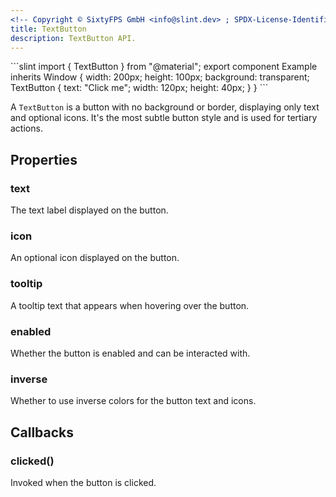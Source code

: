 ```yaml
---
<!-- Copyright © SixtyFPS GmbH <info@slint.dev> ; SPDX-License-Identifier: MIT -->
title: TextButton
description: TextButton API.
---
```



<CodeSnippetMD imagePath="" noScreenShot scale="3" imageWidth="300" imageHeight="200" imageAlt="">
```slint
import { TextButton } from "@material";
export component Example inherits Window {
    width: 200px;
    height: 100px;
    background: transparent;
    TextButton {
        text: "Click me";
        width: 120px;
        height: 40px;
    }
}
```
</CodeSnippetMD>

A `TextButton` is a button with no background or border, displaying only text and optional icons. It's the most subtle button style and is used for tertiary actions.

## Properties

### text
<SlintProperty propName="text" typeName="string">
The text label displayed on the button.
</SlintProperty>

### icon
<SlintProperty propName="icon" typeName="image">
An optional icon displayed on the button.
</SlintProperty>

### tooltip
<SlintProperty propName="tooltip" typeName="string">
A tooltip text that appears when hovering over the button.
</SlintProperty>

### enabled
<SlintProperty propName="enabled" typeName="bool" defaultValue="true">
Whether the button is enabled and can be interacted with.
</SlintProperty>

### inverse
<SlintProperty propName="inverse" typeName="bool">
Whether to use inverse colors for the button text and icons.
</SlintProperty>

## Callbacks

### clicked()
Invoked when the button is clicked.
